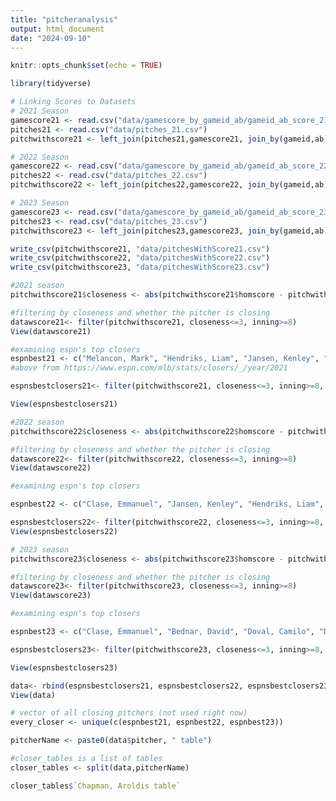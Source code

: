 ```yaml
---
title: "pitcheranalysis"
output: html_document
date: "2024-09-10"
---
```


```r
knitr::opts_chunk$set(echo = TRUE)
```

```r
library(tidyverse)

```

```r
# Linking Scores to Datasets
# 2021 Season
gamescore21 <- read.csv("data/gamescore_by_gameid_ab/gameid_ab_score_21.csv")
pitches21 <- read.csv("data/pitches_21.csv")
pitchwithscore21 <- left_join(pitches21,gamescore21, join_by(gameid,ab)) # joining score to pitches21

# 2022 Season
gamescore22 <- read.csv("data/gamescore_by_gameid_ab/gameid_ab_score_22.csv")
pitches22 <- read.csv("data/pitches_22.csv")
pitchwithscore22 <- left_join(pitches22,gamescore22, join_by(gameid,ab)) # joining score to pitches21

# 2023 Season
gamescore23 <- read.csv("data/gamescore_by_gameid_ab/gameid_ab_score_23.csv")
pitches23 <- read.csv("data/pitches_23.csv")
pitchwithscore23 <- left_join(pitches23,gamescore23, join_by(gameid,ab)) # joining score to pitches21

write_csv(pitchwithscore21, "data/pitchesWithScore21.csv")
write_csv(pitchwithscore22, "data/pitchesWithScore22.csv")
write_csv(pitchwithscore23, "data/pitchesWithScore23.csv")


```

```r
#2021 season 
pitchwithscore21$closeness <- abs(pitchwithscore21$homscore - pitchwithscore21$visscore)

#filtering by closeness and whether the pitcher is closing
datawscore21<- filter(pitchwithscore21, closeness<=3, inning>=8)
View(datawscore21)

#examining espn's top closers
espnbest21 <- c("Melancon, Mark", "Hendriks, Liam", "Jansen, Kenley", "Smith, Will", "Iglesias, Raisel", "Hader, Josh", "Diaz, Edwin", "McGee, Jake", "Chapman, Aroldis", "Reyes, Alex", "Pressly, Ryan", "Clase, Emmanuel", "Barnes, Matt", "Romano, Jordan", "Kimbrel, Craig", "Trivino, Lou", "Hand, Brad", "Bard, Daniel", "Soto, Gregory","Colome, Alex", "Barlow, Scott", "Kennedy, Ian", "Floro, Dylan", "Steckenrider, Drew", "Rodriguez, Richard", "Castillo, Diego", "Neris, Hector", "Sulser, Cole", "Hembree, Heath", "Soria, Joakim")
#above from https://www.espn.com/mlb/stats/closers/_/year/2021

espnsbestclosers21<- filter(pitchwithscore21, closeness<=3, inning>=8, pitcher %in% espnbest21)

View(espnsbestclosers21)
```

```r
#2022 season
pitchwithscore22$closeness <- abs(pitchwithscore22$homscore - pitchwithscore22$visscore)

#filtering by closeness and whether the pitcher is closing
datawscore22<- filter(pitchwithscore22, closeness<=3, inning>=8)
View(datawscore22)

#examining espn's top closers

espnbest22 <- c("Clase, Emmanuel", "Jansen, Kenley", "Hendriks, Liam", "Romano, Jordan", "Bard, Daniel", "Pressly, Ryan", "Diaz, Edwin", "Soto, Gregory", "Hader, Josh", "Rogers, Taylor", "Doval, Camilo", "Barlow, Scott", "Kimbrel, Craig", "Sewald, Paul", "Holmes, Clay", "Scott, Tanner", "Helsley, Ryan", "Bednar, David", "Lopez, Jorge", "Melancon, Mark", "Iglesias, Raisel", "Robertson, David", "Barlow, Joe", "Knebel, Corey", "Rainey, Tanner", "Jimenez, Dany", "Diaz, Alexis", "Pagan, Emilio", "Schreiber, John", "Adam, Jason")

espnsbestclosers22<- filter(pitchwithscore22, closeness<=3, inning>=8, pitcher %in% espnbest22)
View(espnsbestclosers22)
```

```r
# 2023 season
pitchwithscore23$closeness <- abs(pitchwithscore23$homscore - pitchwithscore23$visscore)

#filtering by closeness and whether the pitcher is closing
datawscore23<- filter(pitchwithscore23, closeness<=3, inning>=8)
View(datawscore23)

#examining espn's top closers

espnbest23 <- c("Clase, Emmanuel", "Bednar, David", "Doval, Camilo", "Diaz, Alexis", "Romano, Jordan", "Williams, Devin", "Bautista, Felix", "Hader, Josh", "Iglesias, Raisel", "Pressly, Ryan", "Estevez, Carlos", "Jansen, Kenley", "Finnegan, Kyle", "Duran, Jhoan", "Lange, Alex", "Fairbanks, Pete", "Holmes, Clay", "Phillips, Evan", "Kimbrel, Craig", "Alzolay, Adbert", "Smith, Will", "May, Trevor", "Sewald, Paul", "Puk, A.J.", "Robertson, David", "Helsley, Ryan", "Johnson, Pierce", "Barlow, Scott", "Sewald, Paul", "Graveman, Kendall")

espnsbestclosers23<- filter(pitchwithscore23, closeness<=3, inning>=8, pitcher %in% espnbest23)

View(espnsbestclosers23)
```

```r
data<- rbind(espnsbestclosers21, espnsbestclosers22, espnsbestclosers23)
View(data)
```


```r
# vector of all closing pitchers (not used right now)
every_closer <- unique(c(espnbest21, espnbest22, espnbest23)) 

pitcherName <- paste0(data$pitcher, " table")

#closer_tables is a list of tables
closer_tables <- split(data,pitcherName)

closer_tables$`Chapman, Aroldis table`
```


